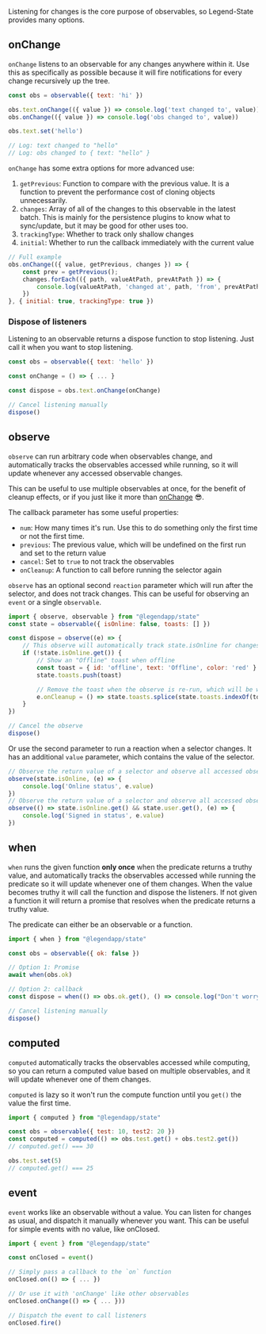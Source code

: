Listening for changes is the core purpose of observables, so Legend-State provides many options.

## onChange

`onChange` listens to an observable for any changes anywhere within it. Use this as specifically as possible because it will fire notifications for every change recursively up the tree.

```js
const obs = observable({ text: 'hi' })

obs.text.onChange(({ value }) => console.log('text changed to', value))
obs.onChange(({ value }) => console.log('obs changed to', value))

obs.text.set('hello')

// Log: text changed to "hello"
// Log: obs changed to { text: "hello" }
```

`onChange` has some extra options for more advanced use:

1. `getPrevious`: Function to compare with the previous value. It is a function to prevent the performance cost of cloning objects unnecessarily.
2. `changes`: Array of all of the changes to this observable in the latest batch. This is mainly for the persistence plugins to know what to sync/update, but it may be good for other uses too.
3. `trackingType`: Whether to track only shallow changes
4. `initial`: Whether to run the callback immediately with the current value

```js
// Full example
obs.onChange(({ value, getPrevious, changes }) => {
    const prev = getPrevious();
    changes.forEach(({ path, valueAtPath, prevAtPath }) => {
        console.log(valueAtPath, 'changed at', path, 'from', prevAtPath)
    })
}, { initial: true, trackingType: true })
```

### Dispose of listeners

Listening to an observable returns a dispose function to stop listening. Just call it when you want to stop listening.

```js
const obs = observable({ text: 'hello' })

const onChange = () => { ... }

const dispose = obs.text.onChange(onChange)

// Cancel listening manually
dispose()
```

## observe

`observe` can run arbitrary code when observables change, and automatically tracks the observables accessed while running, so it will update whenever any accessed observable changes.

This can be useful to use multiple observables at once, for the benefit of cleanup effects, or if you just like it more than [onChange](#onchange) 😎.

The callback parameter has some useful properties:
- `num`: How many times it's run. Use this to do something only the first time or not the first time.
- `previous`: The previous value, which will be undefined on the first run and set to the return value
- `cancel`: Set to `true` to not track the observables
- `onCleanup`: A function to call before running the selector again

`observe` has an optional second `reaction` parameter which will run after the selector, and does not track changes. This can be useful for observing an `event` or a single `observable`.

```js
import { observe, observable } from "@legendapp/state"
const state = observable({ isOnline: false, toasts: [] })

const dispose = observe((e) => {
    // This observe will automatically track state.isOnline for changes
    if (!state.isOnline.get()) {
        // Show an "Offline" toast when offline
        const toast = { id: 'offline', text: 'Offline', color: 'red' }
        state.toasts.push(toast)

        // Remove the toast when the observe is re-run, which will be when isOnline becomes true
        e.onCleanup = () => state.toasts.splice(state.toasts.indexOf(toast), 1)
    }
})

// Cancel the observe
dispose()
```

Or use the second parameter to run a reaction when a selector changes. It has an additional `value` parameter, which contains the value of the selector.

```js
// Observe the return value of a selector and observe all accessed observables
observe(state.isOnline, (e) => {
    console.log('Online status', e.value)
})
// Observe the return value of a selector and observe all accessed observables
observe(() => state.isOnline.get() && state.user.get(), (e) => {
    console.log('Signed in status', e.value)
})
```

## when

`when` runs the given function **only once** when the predicate returns a truthy value, and automatically tracks the observables accessed while running the predicate so it will update whenever one of them changes. When the value becomes truthy it will call the function and dispose the listeners. If not given a function it will return a promise that resolves when the predicate returns a truthy value.

The predicate can either be an observable or a function.

```js
import { when } from "@legendapp/state"

const obs = observable({ ok: false })

// Option 1: Promise
await when(obs.ok)

// Option 2: callback
const dispose = when(() => obs.ok.get(), () => console.log("Don't worry, it's ok"))

// Cancel listening manually
dispose()
```

## computed

`computed` automatically tracks the observables accessed while computing, so you can return a computed value based on multiple observables, and it will update whenever one of them changes.

`computed` is lazy so it won't run the compute function until you `get()` the value the first time.

```js
import { computed } from "@legendapp/state"

const obs = observable({ test: 10, test2: 20 })
const computed = computed(() => obs.test.get() + obs.test2.get())
// computed.get() === 30

obs.test.set(5)
// computed.get() === 25
```

## event

`event` works like an observable without a value. You can listen for changes as usual, and dispatch it manually whenever you want. This can be useful for simple events with no value, like onClosed.

```js
import { event } from "@legendapp/state"

const onClosed = event()

// Simply pass a callback to the `on` function
onClosed.on(() => { ... })

// Or use it with 'onChange' like other observables
onClosed.onChange(() => { ... }))

// Dispatch the event to call listeners
onClosed.fire()
```
